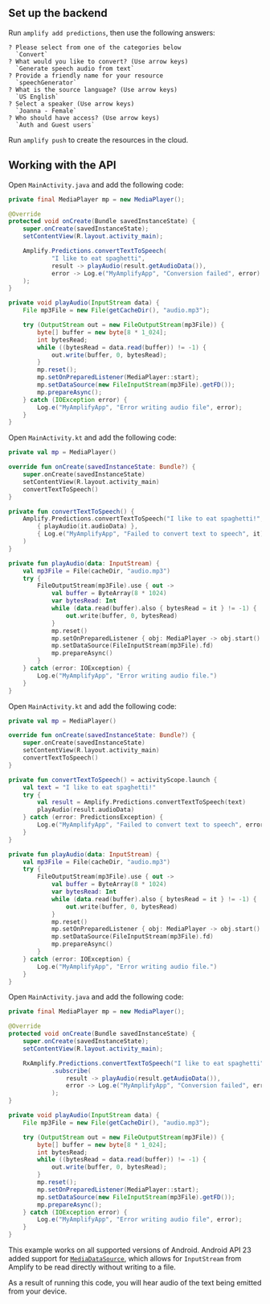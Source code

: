 ## Set up the backend

Run `amplify add predictions`, then use the following answers:

```console
? Please select from one of the categories below
  `Convert`
? What would you like to convert? (Use arrow keys)
  `Generate speech audio from text`
? Provide a friendly name for your resource
  `speechGenerator`
? What is the source language? (Use arrow keys)
  `US English`
? Select a speaker (Use arrow keys)
  `Joanna - Female`
? Who should have access? (Use arrow keys)
  `Auth and Guest users`
```

Run `amplify push` to create the resources in the cloud.

## Working with the API

<BlockSwitcher>
<Block name="Java">

Open `MainActivity.java` and add the following code:

```java
private final MediaPlayer mp = new MediaPlayer();

@Override
protected void onCreate(Bundle savedInstanceState) {
    super.onCreate(savedInstanceState);
    setContentView(R.layout.activity_main);

    Amplify.Predictions.convertTextToSpeech(
            "I like to eat spaghetti",
            result -> playAudio(result.getAudioData()),
            error -> Log.e("MyAmplifyApp", "Conversion failed", error)
    );
}

private void playAudio(InputStream data) {
    File mp3File = new File(getCacheDir(), "audio.mp3");

    try (OutputStream out = new FileOutputStream(mp3File)) {
        byte[] buffer = new byte[8 * 1_024];
        int bytesRead;
        while ((bytesRead = data.read(buffer)) != -1) {
            out.write(buffer, 0, bytesRead);
        }
        mp.reset();
        mp.setOnPreparedListener(MediaPlayer::start);
        mp.setDataSource(new FileInputStream(mp3File).getFD());
        mp.prepareAsync();
    } catch (IOException error) {
        Log.e("MyAmplifyApp", "Error writing audio file", error);
    }
}
```

</Block>
<Block name="Kotlin - Callbacks">

Open `MainActivity.kt` and add the following code:

```kotlin
private val mp = MediaPlayer()

override fun onCreate(savedInstanceState: Bundle?) {
    super.onCreate(savedInstanceState)
    setContentView(R.layout.activity_main)
    convertTextToSpeech()
}

private fun convertTextToSpeech() {
    Amplify.Predictions.convertTextToSpeech("I like to eat spaghetti!",
        { playAudio(it.audioData) },
        { Log.e("MyAmplifyApp", "Failed to convert text to speech", it) }
    )
}

private fun playAudio(data: InputStream) {
    val mp3File = File(cacheDir, "audio.mp3")
    try {
        FileOutputStream(mp3File).use { out ->
            val buffer = ByteArray(8 * 1024)
            var bytesRead: Int
            while (data.read(buffer).also { bytesRead = it } != -1) {
                out.write(buffer, 0, bytesRead)
            }
            mp.reset()
            mp.setOnPreparedListener { obj: MediaPlayer -> obj.start() }
            mp.setDataSource(FileInputStream(mp3File).fd)
            mp.prepareAsync()
        }
    } catch (error: IOException) {
        Log.e("MyAmplifyApp", "Error writing audio file.")
    }
}
```

</Block>
<Block name="Kotlin - Coroutines (Beta)">

Open `MainActivity.kt` and add the following code:

```kotlin
private val mp = MediaPlayer()

override fun onCreate(savedInstanceState: Bundle?) {
    super.onCreate(savedInstanceState)
    setContentView(R.layout.activity_main)
    convertTextToSpeech()
}

private fun convertTextToSpeech() = activityScope.launch {
    val text = "I like to eat spaghetti!"
    try {
        val result = Amplify.Predictions.convertTextToSpeech(text)
        playAudio(result.audioData)
    } catch (error: PredictionsException) {
        Log.e("MyAmplifyApp", "Failed to convert text to speech", error)
    }
}

private fun playAudio(data: InputStream) {
    val mp3File = File(cacheDir, "audio.mp3")
    try {
        FileOutputStream(mp3File).use { out ->
            val buffer = ByteArray(8 * 1024)
            var bytesRead: Int
            while (data.read(buffer).also { bytesRead = it } != -1) {
                out.write(buffer, 0, bytesRead)
            }
            mp.reset()
            mp.setOnPreparedListener { obj: MediaPlayer -> obj.start() }
            mp.setDataSource(FileInputStream(mp3File).fd)
            mp.prepareAsync()
        }
    } catch (error: IOException) {
        Log.e("MyAmplifyApp", "Error writing audio file.")
    }
}
```

</Block>
<Block name="RxJava">

Open `MainActivity.java` and add the following code:

```java
private final MediaPlayer mp = new MediaPlayer();

@Override
protected void onCreate(Bundle savedInstanceState) {
    super.onCreate(savedInstanceState);
    setContentView(R.layout.activity_main);

    RxAmplify.Predictions.convertTextToSpeech("I like to eat spaghetti")
            .subscribe(
                result -> playAudio(result.getAudioData()),
                error -> Log.e("MyAmplifyApp", "Conversion failed", error)
            );
}

private void playAudio(InputStream data) {
    File mp3File = new File(getCacheDir(), "audio.mp3");

    try (OutputStream out = new FileOutputStream(mp3File)) {
        byte[] buffer = new byte[8 * 1_024];
        int bytesRead;
        while ((bytesRead = data.read(buffer)) != -1) {
            out.write(buffer, 0, bytesRead);
        }
        mp.reset();
        mp.setOnPreparedListener(MediaPlayer::start);
        mp.setDataSource(new FileInputStream(mp3File).getFD());
        mp.prepareAsync();
    } catch (IOException error) {
        Log.e("MyAmplifyApp", "Error writing audio file", error);
    }
}
```

</Block>
</BlockSwitcher>

This example works on all supported versions of Android. Android API 23 added support for [`MediaDataSource`](https://developer.android.com/reference/android/media/MediaDataSource), which allows for `InputStream` from Amplify to be read directly without writing to a file.

As a result of running this code, you will hear audio of the text being emitted from your device.
